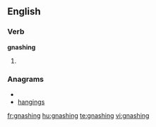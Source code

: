==English==

===Verb===
'''gnashing'''
# {{present participle of|[[gnash]]}}

===Anagrams===
* {{alphagram|agghinns}}
* [[hangings#English|hangings]]

[[fr:gnashing]]
[[hu:gnashing]]
[[te:gnashing]]
[[vi:gnashing]]